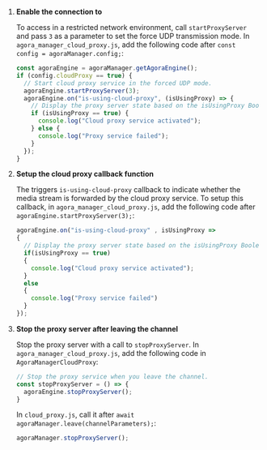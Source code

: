 <PlatformWrapper platform="web">

1.  **Enable the connection to <Vg k="CP"/>**

    To access <Vg k="AGORA_BACKEND" /> in a restricted network environment, call `startProxyServer` and pass `3` as a parameter to set the force UDP transmission mode. In `agora_manager_cloud_proxy.js`, add the following code after
    `const config = agoraManager.config;`:

    ``` javascript
    const agoraEngine = agoraManager.getAgoraEngine();
    if (config.cloudProxy == true) {
      // Start cloud proxy service in the forced UDP mode.
      agoraEngine.startProxyServer(3);
      agoraEngine.on("is-using-cloud-proxy", (isUsingProxy) => {
        // Display the proxy server state based on the isUsingProxy Boolean variable.
        if (isUsingProxy == true) {
          console.log("Cloud proxy service activated");
        } else {
          console.log("Proxy service failed");
        }
      });
    }
    ```

2.  **Setup the cloud proxy callback function**

    The <Vg k="VSDK" /> triggers `is-using-cloud-proxy` callback to indicate whether the media stream is forwarded by the <Vg k="COMPANY" /> cloud proxy
    service. To setup this callback, in `agora_manager_cloud_proxy.js`, add the following code after `agoraEngine.startProxyServer(3);`:

    ```javascript
    agoraEngine.on("is-using-cloud-proxy" , isUsingProxy =>
    {
      // Display the proxy server state based on the isUsingProxy Boolean variable.
      if(isUsingProxy == true)
      {
        console.log("Cloud proxy service activated");
      }
      else
      {
        console.log("Proxy service failed")
      }
    });
    ```

3.  **Stop the proxy server after leaving the channel**

    Stop the proxy server with a call to `stopProxyServer`. In
    `agora_manager_cloud_proxy.js`, add the following code in
    `AgoraManagerCloudProxy`:

    ```javascript
    // Stop the proxy service when you leave the channel.
    const stopProxyServer = () => {
      agoraEngine.stopProxyServer();
    }
    ```

    In `cloud_proxy.js`, call it after `await agoraManager.leave(channelParameters);`:

    ```javascript
    agoraManager.stopProxyServer();
    ```

</PlatformWrapper>
